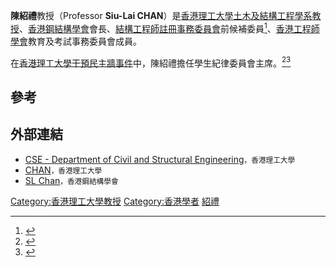 '''陳紹禮'''教授（Professor '''Siu-Lai CHAN'''）是[[香港理工大學|香港理工大學]][[土木及結構工程學系|土木及結構工程學系]][[教授|教授]]、[[香港鋼結構學會|香港鋼結構學會]]會長、[[結構工程師註冊事務委員會|結構工程師註冊事務委員會]]前候補委員<ref>{{Cite web |url=http://www.bd.gov.hk/chineseT/inform/boards_committee/SERC_c.htm |title=結構工程師註冊事務委員會 |access-date=2012-02-13 |archive-url=https://web.archive.org/web/20120218125808/http://www.bd.gov.hk/chineseT/inform/boards_committee/SERC_c.htm |archive-date=2012-02-18 |dead-url=yes }}</ref>、[[香港工程師學會|香港工程師學會]]教育及考試事務委員會成員。

在[[香港理工大學干預民主牆事件|香港理工大學干預民主牆事件]]中，陳紹禮擔任學生紀律委員會主席。<ref>{{cite web |title=學生紀律委員會 |work=香港理工大學 |date=2019-03-01 |url=https://www.polyu.edu.hk/ppoffice/CommitteePresident/c_discipline.pdf }}</ref><ref>{{cite web |title=【民主牆風波】紀律委員會未有回覆同學疑問召開聆訊 |date=2019-01-09 |author=理大學生報編委會 |url=https://www.facebook.com/hkpusupresscom/photos/a.334298239970147/2068687726531181/ }}</ref>

== 參考 ==
{{refs|
}}

== 外部連結 ==
* [http://www.cse.polyu.edu.hk/02acad_chan_sl.php CSE - Department of Civil and Structural Engineering]<small>，香港理工大學</small>
* [http://www.cse.polyu.edu.hk/~slchan/ CHAN]<small>，香港理工大學</small>
* [http://hkisc.org/slchan.htm SL Chan]<small>，香港鋼結構學會</small>

[[Category:香港理工大學教授|Category:香港理工大學教授]]
[[Category:香港學者|Category:香港學者]]
[[Category:陳姓|紹禮]]